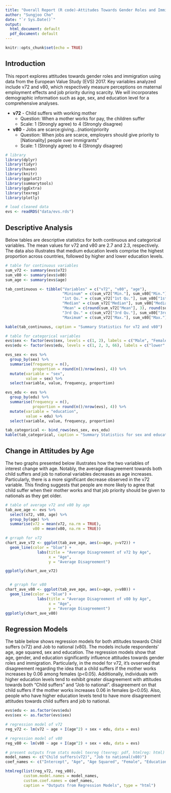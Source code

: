 ```yaml
---
title: "Overall Report (R code)-Attitudes Towards Gender Roles and Immigration"
author: "Sungjoo Cho"
date: "`r Sys.Date()`"
output:
  html_document: default
  pdf_document: default
---
```


```r
knitr::opts_chunk$set(echo = TRUE)
```


## Introduction

This report explores attitudes towards gender roles and immigration using data from the European Value Study (EVS) 2017. Key variables analyzed include v72 and v80, which respectively measure perceptions on maternal employment effects and job priority during scarcity. We will incorporates demographic information such as age, sex, and education level for a comprehensive analyses.

-   **v72** - Child suffers with working mother
    -   Question: When a mother works for pay, the children suffer
    -   Scale: 1 (Strongly agree) to 4 (Strongly disagree)
-   **v80** - Jobs are scarce:giving...(nation)priority
    -   Question: When jobs are scarce, employers should give priority to [Nationality] people over immigrants"
    -   Scale: 1 (Strongly agree) to 4 (Strongly disagree)

```r
# library
library(dplyr)
library(tidyr)
library(haven)
library(knitr)
library(ggplot2)
library(summarytools)
library(ggExtra)
library(texreg)
library(plotly)
```

```r
# load cleaned data
evs <- readRDS("data/evs.rds")
```


## Descriptive Analysis

Below tables are descriptive statistics for both continuous and categorical variables. The mean values for v72 and v80 are 2.7 and 2.3, respectively. The data also illustrates that medium education levels comprise the highest proportion across countries, followed by higher and lower education levels.

```r
# table for continuous variables
sum_v72 <- summary(evs$v72)
sum_v80 <- summary(evs$v80)
sum_age <- summary(evs$age)

tab_continuous <- tibble("Variables" = c("v72", "v80", "age"),
                         "Mininum" = c(sum_v72["Min."], sum_v80["Min."], sum_age["Min."]),
                         "1st Qu." = c(sum_v72["1st Qu."], sum_v80["1st Qu."], sum_age["1st Qu."]),
                         "Median" = c(sum_v72["Median"], sum_v80["Median"], sum_age["Median"]),
                         "Mean" = c(round(sum_v72["Mean"], 3), round(sum_v80["Mean"], 3), sum_age["Mean"]),
                         "3rd Qu." = c(sum_v72["3rd Qu."], sum_v80["3rd Qu."], sum_age["3rd Qu."]),
                         "Maximum" = c(sum_v72["Max."], sum_v80["Max."], sum_age["Max."]))

kable(tab_continuous, caption = "Summary Statistics for v72 and v80")
```

```r
# table for categorical variables
evs$sex <- factor(evs$sex, levels = c(1, 2), labels = c("Male", "Female"))
evs$edu <- factor(evs$edu, levels = c(1, 2, 3, 66), labels = c("lower", "medium", "higher", "other"))

evs_sex <- evs %>%
  group_by(sex) %>%
  summarise(frequency = n(),
            proportion = round(n()/nrow(evs), 4)) %>%
  mutate(variable = "sex",
         value = sex) %>%
  select(variable, value, frequency, proportion)

evs_edu <- evs %>%
  group_by(edu) %>%
  summarise(frequency = n(),
            proportion = round(n()/nrow(evs), 4)) %>%
  mutate(variable = "education",
         value = edu) %>%
  select(variable, value, frequency, proportion)

tab_categorical <- bind_rows(evs_sex, evs_edu)
kable(tab_categorical, caption = "Summary Statistics for sex and education")
```


## Change in Attitudes by Age

The two graphs presented below illustrates how the two variables of interest change with age. Notably, the average disagreement towards both child suffers and job to national variables decreases as age increases. Particularly, there is a more significant decrease observed in the v72 variable. This finding suggests that people are more likely to agree that child suffer when their mother works and that job priority should be given to nationals as they get older.

```r
# table of average v72 and v80 by age
tab_ave_age <- evs %>%
  select(v72, v80, age) %>%
  group_by(age) %>%
  summarise(v72 = mean(v72, na.rm = TRUE),
            v80 = mean(v80, na.rm = TRUE))

# grraph for v72
chart_ave_v72 <- ggplot(tab_ave_age, aes(x=age, y=v72)) +
  geom_line(color = "blue") +
              labs(title = "Average Disagreement of v72 by Age", 
                   x = "Age", 
                   y = "Average Disagreement")

ggplotly(chart_ave_v72)


  # grraph for v80
chart_ave_v80 <- ggplot(tab_ave_age, aes(x=age, y=v80)) +
  geom_line(color = "blue") +
              labs(title = "Average Disagreement of v80 by Age", 
                   x = "Age", 
                   y = "Average Disagreement")
ggplotly(chart_ave_v80)
```


## Regression Models

The table below shows regression models for both attitudes towards Child suffers (v72) and Job to national (v80). The models include respondents' age, age squared, sex and education. The regression models show that age, gender, and education significantly influence attitudes towards gender roles and immigration. Particularly, in the model for v72, it's ovserved that disagreement regarding the idea that a child suffers if the mother works increases by 0.06 among females (p<0.05). Additionally, individuals with higher education levels tend to exhibit greater disagreement with attitudes towards both "Child suffers" and "Job to national". 
disagreement on that child suffers if the mother works increases 0.06 in females (p<0.05). Also, people who have higher education levels tend to have more disagreement attitudes towards child suffers and job to national.

```r
evs$edu <- as.factor(evs$edu)
evs$sex <- as.factor(evs$sex)

# regression model of v72
reg_v72 <- lm(v72 ~ age + I(age^2) + sex + edu, data = evs)

# regression model of v80
reg_v80 <- lm(v80 ~ age + I(age^2) + sex + edu, data = evs)

# present outputs from stats model texreg (texreg: pdf, htmlreg: html)
model_names <- c("Child suffers(v72)", "Job to national(v80)")
coef_names <- c("Intercept", "Age", "Age Squared", "Female", "Education:medium", "Education:higher", "Education:other")

htmlreg(list(reg_v72, reg_v80), 
        custom.model.names = model_names, 
        custom.coef.names = coef_names,
        caption = "Outputs from Regression Models", type = "html")
```
